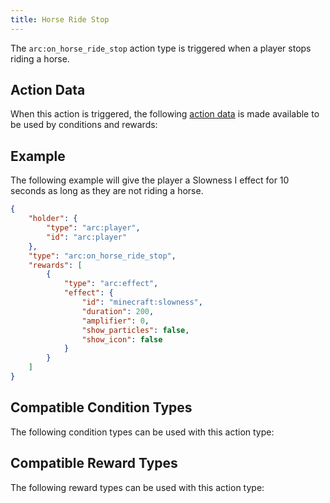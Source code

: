 ```yaml
---
title: Horse Ride Stop
---
```



The `arc:on_horse_ride_stop` action type is triggered when a player stops riding a horse.

## Action Data

When this action is triggered, the following [action data](/docs/arc/wiki/action_data/index.mdx) is made available to be used by conditions and rewards:

<ActionDataTable actionType="horse_ride_stop" />

## Example

The following example will give the player a Slowness I effect for 10 seconds as long as they are not riding a horse.

```json title="data/my_datapack/arc/slowness_on_horse_ride_stop.json"
{
    "holder": {
        "type": "arc:player",
        "id": "arc:player"
    },
    "type": "arc:on_horse_ride_stop",
    "rewards": [
        {
            "type": "arc:effect",
            "effect": {
                "id": "minecraft:slowness",
                "duration": 200,
                "amplifier": 0,
                "show_particles": false,
                "show_icon": false
            }
        }
    ]
}
```

## Compatible Condition Types

The following condition types can be used with this action type:

<CompatibleConditionTypes actionType="horse_ride_stop" />

## Compatible Reward Types

The following reward types can be used with this action type:

<CompatibleRewardTypes actionType="horse_ride_stop" />
